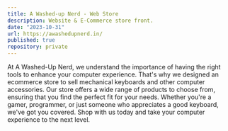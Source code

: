 ```yaml
---
title: A Washed-up Nerd - Web Store
description: Website & E-Commerce store front.
date: "2023-10-31"
url: https://awashedupnerd.in/
published: true
repository: private
---
```


At A Washed-Up Nerd, we understand the importance of having the right tools to enhance your computer experience.
That's why we designed an ecommerce store to sell mechanical keyboards and other computer accessories.
Our store offers a wide range of products to choose from, ensuring that you find the perfect fit for your needs.
Whether you're a gamer, programmer, or just someone who appreciates a good keyboard, we've got you covered.
Shop with us today and take your computer experience to the next level.
